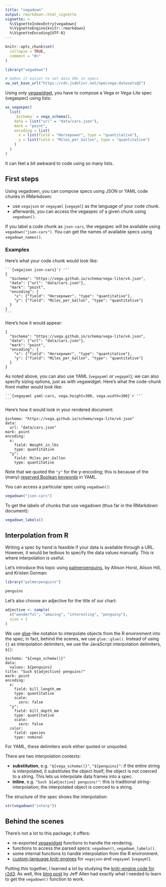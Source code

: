 ```yaml
---
title: "vegadown"
output: rmarkdown::html_vignette
vignette: >
  %\VignetteIndexEntry{vegadown}
  %\VignetteEngine{knitr::rmarkdown}
  %\VignetteEncoding{UTF-8}
---
```


```r
knitr::opts_chunk$set(
  collapse = TRUE,
  comment = "#>"
)
```

```r
library("vegadown")

# makes it easier to set data URL in specs
vw_set_base_url("https://cdn.jsdelivr.net/npm/vega-datasets@2")
```

Using only [vegawidget](https://vegawidget.github.io/vegawidget), you have to compose a Vega or Vega-Lite spec (vegaspec) using lists:

```r
as_vegaspec(
  list(
    `$schema` = vega_schema(),
    data = list("url" = "data/cars.json"),
    mark = "point",
    encoding = list(
      x = list(field = "Horsepower", type = "quantitative"),
      y = list(field = "Miles_per_Gallon", type = "quantitative")
    )  
  ) 
)
```

It can feel a bit awkward to code using so many lists. 

## First steps

Using vegadown, you can compose specs using JSON or YAML code chunks in RMarkdown:

- use `vegajson` or `vegayaml` (`vegayml`) as the language of your code chunk.
- afterwards, you can access the vegaspec of a given chunk using `vegadown()`.

If you label a code chunk as `json-cars`, the vegaspec will be available using `vegadown("json-cars")`.
You can get the names of available specs using `vegadown_names()`.

### Examples

Here's what your code chunk would look like:

````
```{vegajson json-cars}`r ''`
{
  "$schema": "https://vega.github.io/schema/vega-lite/v4.json",
  "data": {"url": "data/cars.json"},
  "mark": "point",
  "encoding": {
    "x": {"field": "Horsepower", "type": "quantitative"},
    "y": {"field": "Miles_per_Gallon", "type": "quantitative"}
  }
}
```
````

Here's how it would appear:

```vegajson
{
  "$schema": "https://vega.github.io/schema/vega-lite/v4.json",
  "data": {"url": "data/cars.json"},
  "mark": "point",
  "encoding": {
    "x": {"field": "Horsepower", "type": "quantitative"},
    "y": {"field": "Miles_per_Gallon", "type": "quantitative"}
  }
}
```

As noted above, you can also use YAML (`vegayaml` or `vegayml`); we can also specify sizing options, just as with vegawidget. Here's what the code-chunk front matter would look like:

````
```{vegayaml yaml-cars, vega.height=300, vega.width=300}`r ''`
```
````

Here's how it would look in your rendered document:

```vegayaml
$schema: "https://vega.github.io/schema/vega-lite/v4.json"
data: 
  url: "data/cars.json"
mark: point
encoding: 
  x: 
    field: Weight_in_lbs
    type: quantitative
  "y": 
    field: Miles_per_Gallon
    type: quantitative
```

Note that we quoted the `"y"` for the y-encoding; this is because of the (many) [reserved Boolean keywords](https://yaml.org/type/bool.html) in YAML.

You can access a particular spec using `vegadown()`:

```r
vegadown("json-cars")
```

To get the labels of chunks that use vegadown (thus far in the RMarkdown document):

```r
vegadown_labels()
```

## Interpolation from R

Writing a spec by hand is feasible if your data is available through a URL.
However, it would be tedious to specify the data values manually.
This is where interpolation is useful.

Let's introduce this topic using [palmerpenguins](https://allisonhorst.github.io/palmerpenguins/index.html), by Allison Horst, Alison Hill, and Kristen Gorman:

```r
library("palmerpenguins")

penguins
```

Let's also choose an adjective for the title of our chart:

```r
adjective <- sample(
  c("wonderful", "amazing", "interesting", "penguiny"),
  size = 1
)
```

We use [glue](https://glue.tidyverse.org/)-like notation to interpolate objects from the R environment into the spec; in fact, behind the scenes, we use `glue::glue()`.
Instead of using `{}` as interpolation delimiters, we use the JavaScript interpolation delimiters, `${}`:

```vegayaml
$schema: "${vega_schema()}"
data: 
  values: ${penguins}
title: "Such ${adjective} penguins!"
mark: point
encoding: 
  x: 
    field: bill_length_mm
    type: quantitative
    scale:
      zero: false
  "y": 
    field: bill_depth_mm
    type: quantitative
    scale:
      zero: false
  color:
    field: species
    type: nominal
```

For YAML, these delimiters work either quoted or unquoted. 

There are two interpolation contexts: 

- **substitution**, e.g. `"${vega_schema()}"`, `"${penguins}"`: if the entire string is interpolated, it substitutes the object itself; the object is not coerced to a string.
  This lets us interpolate data frames into a spec.
- **inline**, e.g. `"Such ${adjective} penguins!"`: this is traditional string-interpolation; the interpolated object is coerced to a string. 

The structure of the spec shows the interpolation:

```r
str(vegadown("interp"))
```

## Behind the scenes

There's not a lot to this package; it offers:

- re-exported [vegawidget](https://vegawidget.github.io/vegawidget/) functions to handle the rendering.
- functions to access the parsed specs: `vegadown()`, `vegadown_labels()`.
- some internal functions to handle interpolation from the R environment.
- [custom-language knitr engines](https://bookdown.org/yihui/rmarkdown-cookbook/custom-engine.html) for `vegajson` and `vegayaml` (`vegayml`).

Putting this together, I learned a lot by studying the [knitr-engine code for r2d3](https://github.com/rstudio/r2d3/blob/master/R/knit.R). 
As well, this [blog post](https://trestletech.com/2013/04/package-wide-variablescache-in-r-package/) by Jeff Allen had exactly what I needed to learn to get the `vegadown()` function to work.


